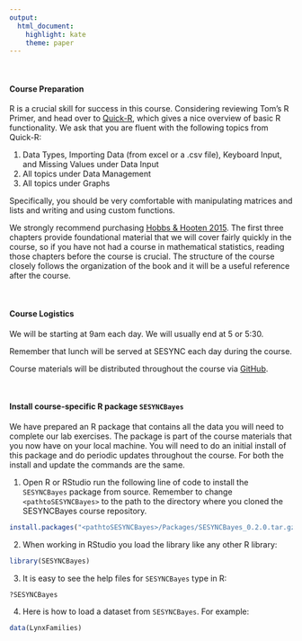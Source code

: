 ```yaml
---
output:
  html_document:
    highlight: kate
    theme: paper
---
```


<br>

#### Course Preparation

R is a crucial skill for success in this course. Considering reviewing Tom's R Primer, and head over to [Quick-R](http://www.statmethods.net/index.html), which gives a nice overview of basic R functionality. We ask that you are fluent with the following topics from Quick-R:

1.  Data Types, Importing Data (from excel or a .csv file), Keyboard Input, and Missing Values under Data Input
2. All topics under Data Management
3.  All topics under Graphs

Specifically, you should be very comfortable with manipulating matrices and lists and writing and using custom functions.

We strongly recommend purchasing [Hobbs & Hooten 2015](https://www.amazon.com/Bayesian-Models-Statistical-Primer-Ecologists/dp/0691159289). The first three chapters provide foundational material that we will cover fairly quickly in the course, so if you have not had a course in mathematical statistics, reading those chapters before the course is crucial. The structure of the course closely follows the organization of the book and it will be a useful reference after the course.

<br>

#### Course Logistics

We will be starting at 9am each day. We will usually end at 5 or 5:30.  

Remember that lunch will be served at SESYNC each day during the course.

Course materials will be distributed throughout the course via [GitHub](https://github.com/CCheCastaldo/SESYNCBayes).

<br>

#### Install course-specific R package `SESYNCBayes` 

We have prepared an R package that contains all the data you will need to complete our lab exercises.  The package is part of the course materials that you now have on your local machine. You will need to do an initial install of this package and do periodic updates throughout the course. For both the install and update the commands are the same.

1. Open R or RStudio run the following line of code to install the `SESYNCBayes` package from source. Remember to change `<pathtoSESYNCBayes>` to the path to the directory where you cloned the SESYNCBayes course repository.

``` r
install.packages("<pathtoSESYNCBayes>/Packages/SESYNCBayes_0.2.0.tar.gz", repos = NULL, type = "source")
```

2. When working in RStudio you load the library like any other R library:

``` r
library(SESYNCBayes)
```
    
3.  It is easy to see the help files for `SESYNCBayes` type in R:

``` r
?SESYNCBayes
```
    
4.  Here is how to load a dataset from `SESYNCBayes`. For example:

``` r
data(LynxFamilies)
```


